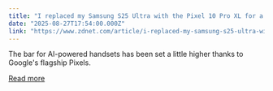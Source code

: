 ```yaml
---
title: "I replaced my Samsung S25 Ultra with the Pixel 10 Pro XL for a week - and didn't regret it"
date: "2025-08-27T17:54:00.000Z"
link: "https://www.zdnet.com/article/i-replaced-my-samsung-s25-ultra-with-the-pixel-10-pro-xl-for-a-week-and-didnt-regret-it/"
---
```


The bar for AI-powered handsets has been set a little higher thanks to Google's flagship Pixels.

[Read more](https://www.zdnet.com/article/i-replaced-my-samsung-s25-ultra-with-the-pixel-10-pro-xl-for-a-week-and-didnt-regret-it/)
